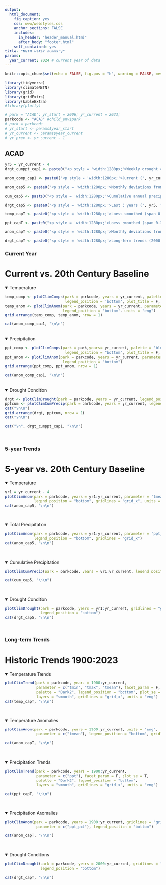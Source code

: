 ```yaml
---
output: 
  html_document:
    fig_caption: yes
    css: www/webstyles.css
    anchor_sections: FALSE
    includes: 
      in_header: "header_manual.html" 
      after_body: "footer.html"
    self_contained: yes
title: "NETN water summary"
params:
  year_current: 2024 # current year of data
---
```


```r
knitr::opts_chunk$set(echo = FALSE, fig.pos = "h", warning = FALSE, message = FALSE)
```

```r
library(tidyverse)
library(climateNETN)
library(grid)
library(gridExtra)
library(kableExtra)
#library(plotly)
```
```r
# park = "ACAD"; yr_start = 2006; yr_current = 2023;
parkcode <- "ACAD" #child_env$park
# park = parkcode
# yr_start <- params$year_start
# yr_current <- params$year_current
# yr_prev <- yr_current - 1
```

## ACAD {.tabset}
```r
yr5 = yr_current - 4
drgt_cumppt_cap1 <- paste0("<p style = 'width:1280px;'>Weekly drought condition for ", yr_current, " based on proportion of a park's predominant county in each drought level using the <a href='https://droughtmonitor.unl.edu/'>U.S. Drought Monitor</a> (left). Cumulative annual precipitation in ", yr_current, " by month compared to the 20th century baseline (right). Total monthly precipitation data are derived from  <a href='https://www.ncei.noaa.gov/access/metadata/landing-page/bin/iso?id=gov.noaa.ncdc:C00332'>NOAA monthly NClimGrid gridded climate data</a> extracted for a given park's geographic centroid.</p>") 

anom_comp_cap1 <- paste0("<p style = 'width:1280px;'>Current (", yr_current, ") monthly climate data (solid) compared to historic climate baselines (left). Climate baselines include minimum and maximum (light grey), 95% distribution (grey), and middle 50% distribution (dark grey) of values recorded from 1901 to 2000, along with the baseline average (black line). Monthly deviations from historic baselines (right) in ", yr_current, " with positive (red) bars indicating above average deviations, and negative (blue) bars indicating below average deviations. Historic baselines are based on <a href='https://www.ncei.noaa.gov/products/land-based-station/us-climate-normals'>NOAA 20th century normals</a> for a given park's geographic centroid. Current monthly data are derived from <a href='https://www.ncei.noaa.gov/access/metadata/landing-page/bin/iso?id=gov.noaa.ncdc:C00332'>NOAA NClimGrid </a> gridded climate dataset extracted for a given park's geographic centroid.</p>") 

anom_cap5 <- paste0("<p style = 'width:1280px;'>Monthly deviations from historic baselines for past 5 years (", yr5, ":", yr_current, ") with positive (red) bars, indicated above average deviations, and negative (blue) bars indicating below average deviations. Historic baselines are based on <a href='https://www.ncei.noaa.gov/products/land-based-station/us-climate-normals'>NOAA 20th century normals</a> for a given park's geographic centroid. 5-year  (", yr5, ":", yr_current, ") monthly data are derived from <a href='https://www.ncei.noaa.gov/access/metadata/landing-page/bin/iso?id=gov.noaa.ncdc:C00332'>NOAA NClimGrid </a> gridded climate dataset extracted for a given park's geographic centroid.</p>")

cum_cap5 <- paste0("<p style = 'width:1280px;'>Cumulative annual precipitation by month for past 5 years (", yr5, ":", yr_current, " ) compared to the 20th century baseline. Total monthly precipitation data are derived from  <a href='https://www.ncei.noaa.gov/access/metadata/landing-page/bin/iso?id=gov.noaa.ncdc:C00332'>NOAA monthly NClimGrid gridded climate data</a> extracted for a given park's geographic centroid.</p>")

drgt_cap5 <- paste0("<p style = 'width:1280px;'>Last 5 years (", yr5, ":", yr_current, ") of weekly drought condition based on proportion of a park's predominant county by drought level using the <a href='https://droughtmonitor.unl.edu/'>U.S. Drought Monitor</a>.</p>") 

temp_capT <- paste0("<p style = 'width:1280px;'>Loess smoothed (span 0.3) minimum, maximum, and average temperature trends from 1900 to ", yr_current, " by month derived from <a href='https://www.ncei.noaa.gov/access/metadata/landing-page/bin/iso?id=gov.noaa.ncdc:C00332'>NOAA NClimGrid </a> gridded climate dataset extracted for a given park's geographic centroid.</p>")

ppt_capT <- paste0("<p style = 'width:1280px;'>Loess smoothed (span 0.3) total precipitation trends by month from 1900 to ", yr_current, " derived from <a href='https://www.ncei.noaa.gov/access/metadata/landing-page/bin/iso?id=gov.noaa.ncdc:C00332'>NOAA NClimGrid </a> gridded climate dataset extracted for a given park's geographic centroid.</p>")

anom_capT <- paste0("<p style = 'width:1280px;'>Monthly deviations from historic baselines, with positive (red) bars, indicated above average deviations, and negative (blue) bars indicating below average deviations for 1900 to ", yr_current, ". Historic baselines are based on <a href='https://www.ncei.noaa.gov/products/land-based-station/us-climate-normals'>NOAA 20th century normals</a> for a given park's geographic centroid. Monthly data are derived from <a href='https://www.ncei.noaa.gov/access/metadata/landing-page/bin/iso?id=gov.noaa.ncdc:C00332'>NOAA NClimGrid </a> gridded climate dataset extracted for a given park's geographic centroid.</p>")

drgt_capT <- paste0("<p style = 'width:1280px;'>Long-term trends (2000:", yr_current, ") in weekly drought condition based on proportion of a park's predominant county by drought level using the <a href='https://droughtmonitor.unl.edu/'>U.S. Drought Monitor</a>. Note that drought data are only available from 2000 to present.</p>") 

```

### Current Year {.tabset}
<h1>Current vs. 20th Century Baseline</h1>
<details open><summary class='drop'>Temperature</summary>
```r
temp_comp <- plotClimComps(park = parkcode, years = yr_current, palette = 'red', parameter = c('tmean'),
                           legend_position = 'bottom', plot_title = F, units = "eng")
temp_anom <- plotClimAnom(park = parkcode, years = yr_current, parameter = 'tmean',
                          legend_position = 'bottom', units = "eng")
grid.arrange(temp_comp, temp_anom, nrow = 1)

cat(anom_comp_cap1, "\n\n")
```

</details>
<br>
<details open><summary class='drop'>Precipitation</summary>
```r
ppt_comp <- plotClimComps(park = park,years= yr_current, palette = 'blue', parameter = c('ppt'),
                           legend_position = "bottom", plot_title = F, units = "eng")
ppt_anom <- plotClimAnom(park = parkcode, years = yr_current, parameter = 'ppt_pct',
                          legend_position = "bottom")
grid.arrange(ppt_comp, ppt_anom, nrow = 1)

cat(anom_comp_cap1, "\n\n")
```
</details>
<br>
<details open><summary class='drop'>Drought Condition</summary>
```r
drgt <- plotClimDrought(park = parkcode, years = yr_current, legend_position = 'bottom')
pptcum <- plotClimCumPrecip(park = parkcode, years = yr_current, legend_position = "bottom", units = "eng")
cat("\n\n")
grid.arrange(drgt, pptcum, nrow = 1)
cat("\n\n")

cat("\n", drgt_cumppt_cap1, "\n\n")
```
</details>
<br>

### 5-year Trends {.tabset}
<h1>5-year vs. 20th Century Baseline</h1>
<details open><summary class='drop'>Temperature</summary>
```r
yr1 = yr_current - 4
plotClimAnom(park = parkcode, years = yr1:yr_current, parameter = 'tmean', 
             legend_position = "bottom", gridlines = "grid_x", units = "eng")
cat(anom_cap5, "\n\n")
```
</details>
<br>

<details open><summary class='drop'>Total Precipitation</summary>
```r
plotClimAnom(park = parkcode, years = yr1:yr_current, parameter = 'ppt_pct', 
             legend_position = "bottom", gridlines = "grid_x")
cat(anom_cap5, "\n\n")
```
</details>
<br>

<details open><summary class='drop'>Cumulative Precipitation</summary>
```r
plotClimCumPrecip(park = parkcode, years = yr1:yr_current, legend_position = "bottom", units = "eng")

cat(cum_cap5, "\n\n")

```
</details>
</br>

<details open><summary class='drop'>Drought Condition</summary>
```r
plotClimDrought(park = parkcode, years = yr1:yr_current, gridlines = "grid_x", 
                legend_position = "bottom")
cat(drgt_cap5, "\n\n")
```
</details>
</br>

### Long-term Trends {.tabset}
<h1>Historic Trends 1900:2023</h1>
<details open><summary class='drop'>Temperature Trends</summary>
```r
plotClimTrend(park = parkcode, years = 1900:yr_current, 
              parameter = c("tmin", "tmax", "tmean"), facet_param = F,
              palette = "Dark2", legend_position = "bottom", plot_se = T,
              layers = "smooth", gridlines = "grid_x", units = "eng")
cat(temp_capT, "\n\n")

```
</details>
<br>

<details open><summary class='drop'>Temperature Anomalies</summary>
```r
plotClimAnom(park = parkcode, years = 1900:yr_current, units = "eng", 
              parameter = c("tmean"), legend_position = "bottom", gridlines = "grid_x")

cat(anom_capT, "\n\n")
```
</details>
<br>

<details open><summary class='drop'>Precipitation Trends</summary>
```r
plotClimTrend(park = parkcode, years = 1900:yr_current, 
              parameter = c("ppt"), facet_param = F, plot_se = T,
              palette = "Dark2", legend_position = "bottom", 
              layers = "smooth", gridlines = "grid_x", units = "eng")

cat(ppt_capT, "\n\n")
```
</details>
<br>

<details open><summary class='drop'>Precipitation Anomalies</summary>
```r
plotClimAnom(park = parkcode, years = 1900:yr_current, gridlines = "grid_x", 
              parameter = c("ppt_pct"), legend_position = "bottom")

cat(anom_capT, "\n\n")
```
</details>
<br>


<details open><summary class='drop'>Drought Conditions</summary>
```r
plotClimDrought(park = parkcode, years = 2000:yr_current, gridlines = "grid_x", 
                legend_position = "bottom")

cat(drgt_capT, "\n\n")
```
</details>
<br>

